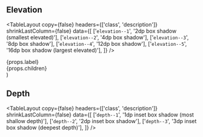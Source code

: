 
<Meta title="Style Utilities/Shadow"  />

## Elevation

<TableLayout
  copy={false}
  headers={['class', 'description']}
  shrinkLastColumn={false}
  data={[
    ['`elevation--1`', '2dp box shadow (smallest elevated)'],
    ['`elevation--2`', '4dp box shadow'],
    ['`elevation--3`', '8dp box shadow'],
    ['`elevation--4`', '12dp box shadow'],
    ['`elevation--5`', '16dp box shadow (largest elevated)'],
  ]} 
/>

  <div style={layoutStyle}>
    <div style={labelStyle}>{props.label}</div>
    {props.children}
  </div>
)

<Story name="Elevation">
  <div style={containerStyles}>
    <Item label="elevation--1"><div className="elevation--1 rounded--all" style={generalStyles} /></Item>
    <Item label="elevation--2"><div className="elevation--2 rounded--all" style={generalStyles} /></Item>
    <Item label="elevation--3"><div className="elevation--3 rounded--all" style={generalStyles} /></Item>
    <Item label="elevation--4"><div className="elevation--4 rounded--all" style={generalStyles} /></Item>
    <Item label="elevation--5"><div className="elevation--5 rounded--all" style={generalStyles} /></Item>
  </div>
</Story>

## Depth

<TableLayout
  copy={false}
  headers={['class', 'description']}
  shrinkLastColumn={false}
  data={[
    ['`depth--1`', '1dp inset box shadow (most shallow depth)'],
    ['`depth--2`', '2dp inset box shadow'],
    ['`depth--3`', '3dp inset box shadow (deepest depth)'],
  ]} 
/>

<Story name="Depth">
  <div style={containerStyles}>
    <Item label="depth--1"><div className="depth--1 rounded--all" style={generalStyles} /></Item>
    <Item label="depth--2"><div className="depth--2 rounded--all" style={generalStyles} /></Item>
    <Item label="depth--3"><div className="depth--3 rounded--all" style={generalStyles} /></Item>
  </div>
</Story>